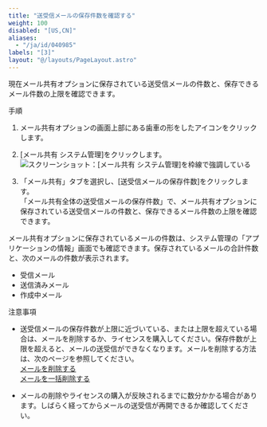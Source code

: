 ```yaml
---
title: "送受信メールの保存件数を確認する"
weight: 100
disabled: "[US,CN]"
aliases:
  - "/ja/id/040985"
labels: "[3]"
layout: "@/layouts/PageLayout.astro"
---
```




現在メール共有オプションに保存されている送受信メールの件数と、保存できるメール件数の上限を確認できます。

<Heading id="m_list_data_m_number_10">手順</Heading>

1. メール共有オプションの画面上部にある歯車の形をしたアイコンをクリックします。

1. [メール共有 システム管理]をクリックします。  
    <Img src="/k/kintone/img-ja/m_server_01.png" alt="スクリーンショット：[メール共有 システム管理]を枠線で強調している" />

1. 「メール共有」タブを選択し、[送受信メールの保存件数]をクリックします。  
「メール共有全体の送受信メールの保存件数」で、メール共有オプションに保存されている送受信メールの件数と、保存できるメール件数の上限を確認できます。

<Note>

メール共有オプションに保存されているメールの件数は、システム管理の「アプリケーションの情報」画面でも確認できます。保存されているメールの合計件数と、次のメールの件数が表示されます。

* 受信メール
* 送信済みメール
* 作成中メール

</Note>

<Heading id="m_list_data_m_number_20">注意事項</Heading>

* 送受信メールの保存件数が上限に近づいている、または上限を超えている場合は、メールを削除するか、ライセンスを購入してください。保存件数が上限を超えると、メールの送受信ができなくなります。メールを削除する方法は、次のページを参照してください。  
  [メールを削除する](/k/ja/id/040953.html)  
  [メールを一括削除する](/k/ja/id/040990.html)

* メールの削除やライセンスの購入が反映されるまでに数分かかる場合があります。しばらく経ってからメールの送受信が再開できるか確認してください。
